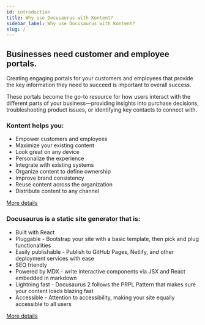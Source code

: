 ```yaml
---
id: introduction
title: Why use Docusaurus with Kontent?
sidebar_label: Why use Docusaurus with Kontent?
slug: /
---
```

## Businesses need customer and employee portals.

Creating engaging portals for your customers and employees that provide the key information they need to succeed is important to overall success.  

These portals become the go-to resource for how users interact with the different parts of your business—providing insights into purchase decisions, troubleshooting product issues, or identifying key contacts to connect with.

### Kontent helps you: 

*   Empower customers and employees 
*   Maximize your existing content 
*   Look great on any device 
*   Personalize the experience  
*   Integrate with existing systems 
*   Organize content to define ownership
*   Improve brand consistency 
*   Reuse content across the organization 
*   Distribute content to any channel 

[More details](https://kontent.ai "Kentico Kontent")

### Docusaurus is a static site generator that is:

*   Built with React
*   Pluggable - Bootstrap your site with a basic template, then pick and plug functionalities
*   Easily publishable - Publish to GitHub Pages, Netlify, and other deployment services with ease
*   SEO friendly
*   Powered by MDX - write interactive components via JSX and React embedded in markdown
*   Lightning fast - Docusaurus 2 follows the PRPL Pattern that makes sure your content loads blazing fast
*   Accessible - Attention to accessibility, making your site equally accessible to all users

[More details](https://v2.docusaurus.io/ "Docusaurus v2")

